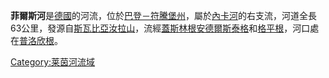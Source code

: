 {{Unreferenced|time=2022-01-23T03:12:20+00:00}}
{{Coord|48|42|23|N|9|25|13|E|display=title}}

'''菲爾斯河'''是[[德國|德國]]的河流，位於[[巴登－符騰堡州|巴登－符騰堡州]]，屬於[[內卡河|內卡河]]的右支流，河道全長63公里，發源自[[斯瓦比亞汝拉山|斯瓦比亞汝拉山]]，流經[[蓋斯林根安德爾斯泰格|蓋斯林根安德爾斯泰格]]和[[格平根|格平根]]，河口處在[[普洛欣根|普洛欣根]]。

{{Germany-geo-stub}}
[[Category:莱茵河流域|Category:莱茵河流域]]